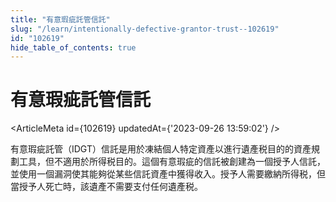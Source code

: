 ```yaml
---
title: "有意瑕疵託管信託"
slug: "/learn/intentionally-defective-grantor-trust--102619"
id: "102619"
hide_table_of_contents: true
---
```



# 有意瑕疵託管信託

<ArticleMeta id={102619} updatedAt={'2023-09-26 13:59:02'} />
<div className='border-solid border-b border-t-0 my-4 border-[var(--ifm-color-gray-300)]' />

有意瑕疵託管（IDGT）信託是用於凍結個人特定資產以進行遺產税目的的資產規劃工具，但不適用於所得税目的。這個有意瑕疵的信託被創建為一個授予人信託，並使用一個漏洞使其能夠從某些信託資產中獲得收入。授予人需要繳納所得税，但當授予人死亡時，該遺產不需要支付任何遺產税。
